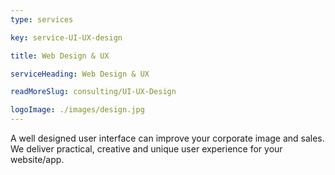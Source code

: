 ```yaml
---
type: services

key: service-UI-UX-design

title: Web Design & UX

serviceHeading: Web Design & UX

readMoreSlug: consulting/UI-UX-Design

logoImage: ./images/design.jpg
---
```


A well designed user interface can improve your corporate image and sales. We deliver practical, creative and unique user experience for your website/app.